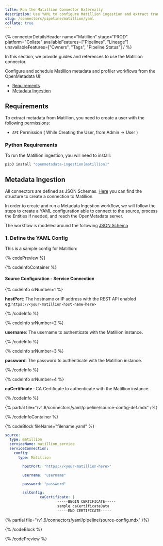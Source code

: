 ```yaml
---
title: Run the Matillion Connector Externally
description: Use YAML to configure Matillion ingestion and extract transformation job metadata and lineage.
slug: /connectors/pipeline/matillion/yaml
collate: true
---
```









{% connectorDetailsHeader
name="Matillion"
stage="PROD"
platform="Collate"
availableFeatures=["Pipelines", "Lineage"]
unavailableFeatures=["Owners", "Tags", "Pipeline Status"]
/ %}



In this section, we provide guides and references to use the Matillion connector.

Configure and schedule Matillion metadata and profiler workflows from the OpenMetadata UI:

- [Requirements](#requirements)
- [Metadata Ingestion](#metadata-ingestion)

<IngestionModeTiles yamlPath="/snippets/connectors/pipeline/matillion/yaml" />

## Requirements

To extract metadata from Matillion, you need to create a user with the following permissions:

- `API` Permission ( While Creating the User, from Admin -> User )


### Python Requirements

<PythonRequirements />

To run the Matillion ingestion, you will need to install:

```bash
pip3 install "openmetadata-ingestion[matillion]"
```

## Metadata Ingestion

All connectors are defined as JSON Schemas.
[Here](https://github.com/open-metadata/OpenMetadata/blob/main/openmetadata-spec/src/main/resources/json/schema/entity/services/connections/pipeline/matillionConnection.json)
you can find the structure to create a connection to Matillion.

In order to create and run a Metadata Ingestion workflow, we will follow
the steps to create a YAML configuration able to connect to the source,
process the Entities if needed, and reach the OpenMetadata server.

The workflow is modeled around the following
[JSON Schema](https://github.com/open-metadata/OpenMetadata/blob/main/openmetadata-spec/src/main/resources/json/schema/metadataIngestion/workflow.json)

### 1. Define the YAML Config

This is a sample config for Matillion:

{% codePreview %}

{% codeInfoContainer %}

#### Source Configuration - Service Connection

{% codeInfo srNumber=1 %}

**hostPort**: The hostname or IP address with the REST API enabled eg.`https://<your-matillion-host-name-here>`

{% /codeInfo %}

{% codeInfo srNumber=2 %}

**username**: The username to authenticate with the Matillion instance.

{% /codeInfo %}

{% codeInfo srNumber=3 %}

**password**: The password to authenticate with the Matillion instance.

{% /codeInfo %}

{% codeInfo srNumber=4 %}

**caCertificate** : CA Certificate to authenticate with the Matillion instance.

{% /codeInfo %}


{% partial file="/v1.9/connectors/yaml/pipeline/source-config-def.mdx" /%}

<IngestionSinkDef />

<WorkflowConfigDef />

{% /codeInfoContainer %}

{% codeBlock fileName="filename.yaml" %}


```yaml {% isCodeBlock=true %}
source:
  type: matillion
  serviceName: matillion_service
  serviceConnection:
    config:
      type: Matillion
```
```yaml {% srNumber=1 %}
        hostPort: "https://<your-matillion-here>"
```
```yaml {% srNumber=2 %}
        username: "username"
```
```yaml {% srNumber=3 %}
        password: "password"
```

```yaml {% srNumber=3 %}
        sslConfig:
                caCertificate: |
                        -----BEGIN CERTIFICATE-----
                        sample caCertificateData  
                        -----END CERTIFICATE-----
```

{% partial file="/v1.9/connectors/yaml/pipeline/source-config.mdx" /%}

<IngestionSink />

<WorkflowConfig />

{% /codeBlock %}

{% /codePreview %}

<IngestionCli />
